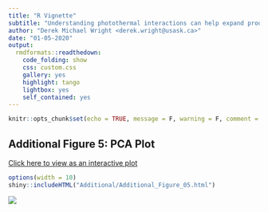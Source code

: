 ```yaml
---
title: "R Vignette"
subtitle: "Understanding photothermal interactions can help expand production range and increase genetic diversity of lentil (*Lens culinaris* Medik.)"
author: "Derek Michael Wright <derek.wright@usask.ca>"
date: "01-05-2020"
output:
  rmdformats::readthedown:
    code_folding: show
    css: custom.css
    gallery: yes
    highlight: tango
    lightbox: yes
    self_contained: yes
---
```


```r
knitr::opts_chunk$set(echo = TRUE, message = F, warning = F, comment = NA, out.width = "100%")
```

## Additional Figure 5: PCA Plot

[Click here to view as an interactive plot](https://derekmichaelwright.github.io/AGILE_LDP_Phenology/Additional/Additional_Figure_05.html)

```r
options(width = 10)
shiny::includeHTML("Additional/Additional_Figure_05.html")
```

![](Additional/Additional_Figure_05.png)

